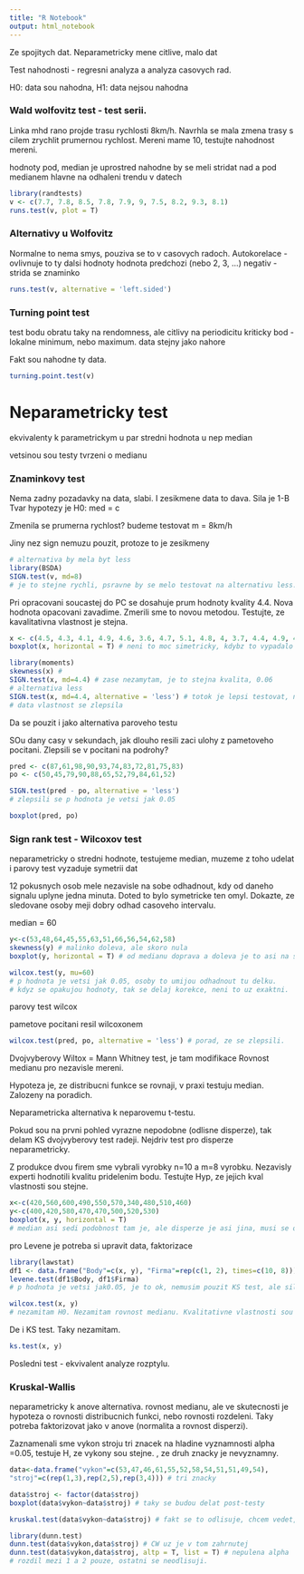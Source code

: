 ```yaml
---
title: "R Notebook"
output: html_notebook
---
```


Ze spojitych dat.
Neparametricky mene citlive, malo dat

Test nahodnosti - regresni analyza a analyza casovych rad.

H0: data sou nahodna, H1: data nejsou nahodna

### Wald wolfovitz test - test serii.

Linka mhd rano projde trasu rychlosti 8km/h. Navrhla se mala zmena trasy s cilem zrychlit prumernou rychlost.
Mereni mame 10, testujte nahodnost mereni.

hodnoty pod, median je uprostred
nahodne by se meli stridat nad a pod medianem
hlavne na odhaleni trendu v datech

```r
library(randtests)
v <- c(7.7, 7.8, 8.5, 7.8, 7.9, 9, 7.5, 8.2, 9.3, 8.1)
runs.test(v, plot = T)

```
### Alternativy u Wolfovitz

Normalne to nema smys, pouziva se to v casovych radoch.
Autokorelace - ovlivnuje to ty dalsi hodnoty hodnota predchozi (nebo 2, 3, ...)
negativ - strida se znaminko
```r
runs.test(v, alternative = 'left.sided')
```
### Turning point test
test bodu obratu
taky na rendomness, ale citlivy na periodicitu
kriticky bod - lokalne minimum, nebo maximum.
data stejny jako nahore

Fakt sou nahodne ty data.
```r
turning.point.test(v)
```
# Neparametricky test
ekvivalenty k parametrickym
u par stredni hodnota
u nep median

vetsinou sou testy tvrzeni o medianu

### Znaminkovy test
Nema zadny pozadavky na data, slabi.
I zesikmene data to dava.
Sila je 1-B
Tvar hypotezy je H0: med = c

Zmenila se prumerna rychlost? budeme testovat
m = 8km/h

Jiny nez sign nemuzu pouzit, protoze to je zesikmeny

```r
# alternativa by mela byt less
library(BSDA)
SIGN.test(v, md=8)
# je to stejne rychli, psravne by se melo testovat na alternativu less.
```
Pri opracovani soucastej do PC se dosahuje prum hodnoty kvality 4.4. Nova hodnota opacovani zavadime.
Zmerili sme to novou metodou. Testujte, ze kavalitativna vlastnost je stejna.

```r
x <- c(4.5, 4.3, 4.1, 4.9, 4.6, 3.6, 4.7, 5.1, 4.8, 4, 3.7, 4.4, 4.9, 4.9, 5.2, 5.1, 4.7, 4.9, 4.6, 4.8)
boxplot(x, horizontal = T) # neni to moc simetricky, kdybz to vypadalo symetricky, tak pouziju lepsi test
```
```r
library(moments)
skewness(x) #
SIGN.test(x, md=4.4) # zase nezamytam, je to stejna kvalita, 0.06
# alternativa less
SIGN.test(x, md=4.4, alternative = 'less') # totok je lepsi testovat, nez na rovnost
# data vlastnost se zlepsila
```

Da se pouzit i jako alternativa paroveho testu

SOu dany casy v sekundach, jak dlouho resili zaci ulohy z pametoveho pocitani. Zlepsili se v pocitani na podrohy?

```r
pred <- c(87,61,98,90,93,74,83,72,81,75,83)
po <- c(50,45,79,90,88,65,52,79,84,61,52)

SIGN.test(pred - po, alternative = 'less')
# zlepsili se p hodnota je vetsi jak 0.05
```
```r
boxplot(pred, po)
```

### Sign rank test - Wilcoxov test
neparametricky o stredni hodnote, testujeme median,
muzeme z toho udelat i parovy test
vyzaduje symetrii dat

12 pokusnych osob mele nezavisle na sobe odhadnout, kdy od daneho signalu uplyne jedna minuta. Doted to bylo symetricke ten omyl.
Dokazte, ze sledovane osoby meji dobry odhad casoveho intervalu.

median = 60

```r
y<-c(53,48,64,45,55,63,51,66,56,54,62,58)
skewness(y) # malinko doleva, ale skoro nula
boxplot(y, horizontal = T) # od medianu doprava a doleva je to asi na stejno, fakt by to melo byt symetricke
```
```r
wilcox.test(y, mu=60)
# p hodnota je vetsi jak 0.05, osoby to umijou odhadnout tu delku.
# kdyz se opakujou hodnoty, tak se delaj korekce, neni to uz exaktni.
```
parovy test wilcox

pametove pocitani resil wilcoxonem
```r
wilcox.test(pred, po, alternative = 'less') # porad, ze se zlepsili.
```
Dvojvyberovy Wiltox = Mann Whitney test, je tam modifikace
Rovnost medianu pro nezavisle mereni.

Hypoteza je, ze distribucni funkce se rovnaji, v praxi testuju median.
Zalozeny na poradich.

Neparametricka alternativa k neparovemu t-testu.

Pokud sou na prvni pohled vyrazne nepodobne (odlisne disperze), tak delam KS dvojvyberovy test radeji.
Nejdriv test pro disperze neparametricky.

Z produkce dvou firem sme vybrali vyrobky n=10 a m=8 vyrobku. Nezavisly experti hodnotili kvalitu pridelenim bodu.
Testujte Hyp, ze jejich kval vlastnosti sou stejne.
```r
x<-c(420,560,600,490,550,570,340,480,510,460)
y<-c(400,420,580,470,470,500,520,530)
boxplot(x, y, horizontal = T)
# median asi sedi podobnost tam je, ale disperze je asi jina, musi se overit
```
pro Levene je potreba si upravit data, faktorizace
```r
library(lawstat)
df1 <- data.frame("Body"=c(x, y), "Firma"=rep(c(1, 2), times=c(10, 8)))
levene.test(df1$Body, df1$Firma)
# p hodnota je vetsi jak0.05, je to ok, nemusim pouzit KS test, ale silnejsi dvojvyberovy Wilcoxonov.
```

```r
wilcox.test(x, y)
# nezamitam H0. Nezamitam rovnost medianu. Kvalitativne vlastnosti sou stejne.
```
De i KS test. Taky nezamitam.
```r
ks.test(x, y)
```
Posledni test - ekvivalent analyze rozptylu.

### Kruskal-Wallis
neparametricky k anove alternativa.
rovnost medianu, ale ve skutecnosti je hypoteza o rovnosti distribucnich funkci, nebo rovnosti rozdeleni.
Taky potreba faktorizovat jako v anove (normalita a rovnost disperzi).

Zaznamenali sme vykon stroju tri znacek na hladine vyznamnosti alpha =0.05, testuje H, ze vykony sou stejne.
, ze druh znacky je nevyznamny.

```r
data<-data.frame("vykon"=c(53,47,46,61,55,52,58,54,51,51,49,54),
"stroj"=c(rep(1,3),rep(2,5),rep(3,4))) # tri znacky

data$stroj <- factor(data$stroj)
boxplot(data$vykon~data$stroj) # taky se budou delat post-testy
```
```r
kruskal.test(data$vykon~data$stroj) # fakt se to odlisuje, chcem vedet, ktery se lisijou.
```
```r
library(dunn.test)
dunn.test(data$vykon,data$stroj) # CW uz je v tom zahrnutej
dunn.test(data$vykon,data$stroj, altp = T, list = T) # nepulena alpha
# rozdil mezi 1 a 2 pouze, ostatni se neodlisuji.
```
